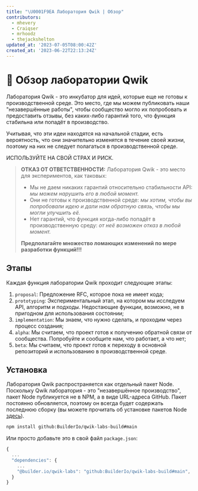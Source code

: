 ```yaml
---
title: "\U0001F9EA Лаборатория Qwik | Обзор"
contributors:
  - mhevery
  - Craiqser
  - mrhoodz
  - thejackshelton
updated_at: '2023-07-05T08:00:42Z'
created_at: '2023-06-22T22:13:24Z'
---
```


# 🧪 Обзор лаборатории Qwik

Лаборатория Qwik - это инкубатор для идей, которые еще не готовы к производственной среде. Это место, где мы можем публиковать наши "незавершённые работы", чтобы сообщество могло их попробовать и предоставить отзывы, без каких-либо гарантий того, что функция стабильна или попадёт в производство.

Учитывая, что эти идеи находятся на начальной стадии, есть вероятность, что они значительно изменятся в течение своей жизни, поэтому на них не следует полагаться в производственной среде.

ИСПОЛЬЗУЙТЕ НА СВОЙ СТРАХ И РИСК.

> **ОТКАЗ ОТ ОТВЕТСТВЕННОСТИ:** Лаборатория Qwik - это место для экспериментов, как таковых:
> - Мы не даем никаких гарантий относительно стабильности API: _мы можем нарушить его в любой момент._
> - Они не готовы к производственной среде: _мы хотим, чтобы вы попробовали идею и дали нам обратную связь, чтобы мы могли улучшить её._
> - Нет гарантий, что функция когда-либо попадёт в производственную среду: _от неё возможен отказ в любой момент._
>
> **Предполагайте множество ломающих изменений по мере разработки функций!!!**

## Этапы

Каждая функция лаборатории Qwik проходит следующие этапы:

1. `proposal`: Предложение RFC, которое пока не имеет кода;
2. `prototyping`: Экспериментальный этап, на котором мы исследуем API, алгоритм и подходы. Недостающие функции, возможно, не в пригодном для использования состоянии;
3. `implementation`: Мы знаем, что нужно сделать, и проходим через процесс создания;
4. `alpha`: Мы считаем, что проект готов к получению обратной связи от сообщества. Попробуйте и сообщите нам, что работает, а что нет;
5. `beta`: Мы считаем, что проект готов к переходу в основной репозиторий и использованию в производственной среде.

## Установка

Лаборатория Qwik распространяется как отдельный пакет Node. Поскольку Qwik лаборатория - это "незавершённое производство", пакет Node публикуется не в NPM, а в виде URL-адреса GitHub. Пакет постоянно обновляется, поэтому он всегда будет содержать последнюю сборку (вы можете прочитать об установке пакетов Node [здесь](https://docs.npmjs.com/cli/v8/commands/npm-install)).

```sh
npm install github:BuilderIo/qwik-labs-build#main
```

Или просто добавьте это в свой файл `package.json`:

```js
{
  ...
  "dependencies": {
    ...
    "@builder.io/qwik-labs": "github:BuilderIo/qwik-labs-build#main",
  }
}
```
